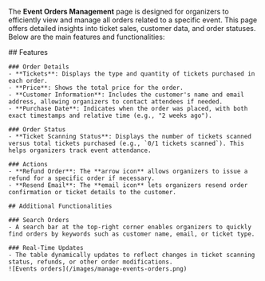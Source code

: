 


The **Event Orders Management** page is designed for organizers to efficiently view and manage all orders related to a specific event. This page offers detailed insights into ticket sales, customer data, and order statuses. Below are the main features and functionalities:

<Tabs>
  <Tab title="Web">
    ## Features

    ### Order Details
    - **Tickets**: Displays the type and quantity of tickets purchased in each order.
    - **Price**: Shows the total price for the order.
    - **Customer Information**: Includes the customer's name and email address, allowing organizers to contact attendees if needed.
    - **Purchase Date**: Indicates when the order was placed, with both exact timestamps and relative time (e.g., "2 weeks ago").

    ### Order Status
    - **Ticket Scanning Status**: Displays the number of tickets scanned versus total tickets purchased (e.g., `0/1 tickets scanned`). This helps organizers track event attendance.

    ### Actions
    - **Refund Order**: The **arrow icon** allows organizers to issue a refund for a specific order if necessary.
    - **Resend Email**: The **email icon** lets organizers resend order confirmation or ticket details to the customer.

    ## Additional Functionalities

    ### Search Orders
    - A search bar at the top-right corner enables organizers to quickly find orders by keywords such as customer name, email, or ticket type.

    ### Real-Time Updates
    - The table dynamically updates to reflect changes in ticket scanning status, refunds, or other order modifications.
    ![Events orders](/images/manage-events-orders.png)
  </Tab>
  <Tab title="App">
  </Tab>
</Tabs>

